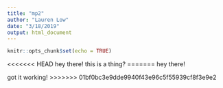 ```yaml
---
title: "mp2"
author: "Lauren Low"
date: "3/18/2019"
output: html_document
---
```


```r
knitr::opts_chunk$set(echo = TRUE)
```

<<<<<<< HEAD
hey there! this is a thing?
=======
hey there!

got it working!
>>>>>>> 01bf0bc3e9dde9940f43e96c5f55939cf8f3e9e2
